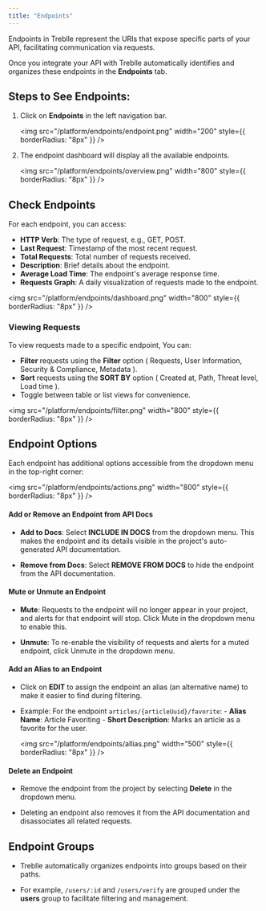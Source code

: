 ```yaml
---
title: "Endpoints"
---
```


Endpoints in Treblle represent the URIs that expose specific parts of your API, facilitating communication via requests. 

Once you integrate your API with Treblle automatically identifies and organizes these endpoints in the **Endpoints** tab.

## Steps to See Endpoints:

1. Click on **Endpoints** in the left navigation bar.

    <img
      src="/platform/endpoints/endpoint.png"
      width="200"
      style={{ borderRadius: "8px" }}
    />

2. The endpoint dashboard will display all the available endpoints.

    <img
      src="/platform/endpoints/overview.png"
      width="800"
      style={{ borderRadius: "8px" }}
    />

## Check Endpoints

For each endpoint, you can access:

- **HTTP Verb**: The type of request, e.g., GET, POST.
- **Last Request**: Timestamp of the most recent request.
- **Total Requests**: Total number of requests received.
- **Description**: Brief details about the endpoint.
- **Average Load Time**: The endpoint's average response time.
- **Requests Graph**: A daily visualization of requests made to the endpoint.

<img
  src="/platform/endpoints/dashboard.png"
  width="800"
  style={{ borderRadius: "8px" }}
/>

### Viewing Requests

To view requests made to a specific endpoint, You can:

- **Filter** requests using the **Filter** option ( Requests, User Information, Security & Compliance, Metadata ).
- **Sort** requests using the **SORT BY** option ( Created at, Path, Threat level, Load time ).
- Toggle between table or list views for convenience.

<img
  src="/platform/endpoints/filter.png"
  width="800"
  style={{ borderRadius: "8px" }}
/>

## Endpoint Options

Each endpoint has additional options accessible from the dropdown menu in the top-right corner:

<img
  src="/platform/endpoints/actions.png"
  width="800"
  style={{ borderRadius: "8px" }}
/>

#### Add or Remove an Endpoint from API Docs

 - **Add to Docs**: Select **INCLUDE IN DOCS** from the dropdown menu. This makes the endpoint and its details visible in the project's auto-generated API documentation.

 - **Remove from Docs**: Select **REMOVE FROM DOCS** to hide the endpoint from the API documentation.

#### Mute or Unmute an Endpoint

 - **Mute**: Requests to the endpoint will no longer appear in your project, and alerts for that endpoint will stop. Click Mute in the dropdown menu to enable this.

 - **Unmute**: To re-enable the visibility of requests and alerts for a muted endpoint, click Unmute in the dropdown menu.

#### Add an Alias to an Endpoint

 - Click on **EDIT** to assign the endpoint an alias (an alternative name) to make it easier to find during filtering.

 - Example:
     For the endpoint `articles/{articleUuid}/favorite`:
       - **Alias Name**: Article Favoriting
       - **Short Description**: Marks an article as a favorite for the user.

     <img
       src="/platform/endpoints/allias.png"
       width="500"
       style={{ borderRadius: "8px" }}
     />


#### Delete an Endpoint

 - Remove the endpoint from the project by selecting **Delete** in the dropdown menu. 

 - Deleting an endpoint also removes it from the API documentation and disassociates all related requests.

## Endpoint Groups

 - Treblle automatically organizes endpoints into groups based on their paths. 

 - For example, `/users/:id` and `/users/verify` are grouped under the **users** group to facilitate filtering and management.